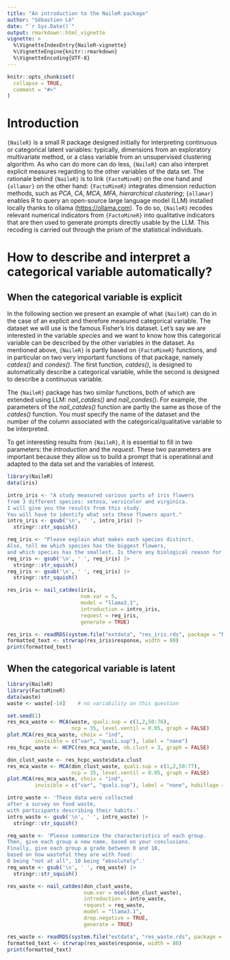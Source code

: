 ```yaml
---
title: "An introduction to the NaileR package"
author: "Sébastien Lê"
date: "`r Sys.Date()`"
output: rmarkdown::html_vignette
vignette: >
  %\VignetteIndexEntry{NaileR-vignette}
  %\VignetteEngine{knitr::rmarkdown}
  %\VignetteEncoding{UTF-8}
---
```


```r
knitr::opts_chunk$set(
  collapse = TRUE,
  comment = "#>"
)
```

# Introduction

`{NaileR}` is a small R package designed initially for interpreting continuous or categorical latent
variables: typically, dimensions from an exploratory multivariate method, or a class
variable from an unsupervised clustering algorithm. As who can do more can do less, `{NaileR}` can also
interpret explicit measures regarding to the other variables of the data set.
The rationale behind `{NaileR}` is to link `{FactoMineR}` on the one hand and `{ollamar}` on the
other hand: `{FactoMineR}` integrates dimension reduction methods, such as *PCA*, *CA*,
*MCA*, *MFA*, *hierarchical clustering*; `{ollamar}` enables R to query an open-source large
language model (LLM) installed locally thanks to ollama (<https://ollama.com>).
To do so, `{NaileR}` recodes relevant numerical indicators from `{FactoMineR}` into
qualitative indicators that are then used to generate prompts directly usable by the
LLM. This recoding is carried out through the prism of the statistical individuals.

# How to describe and interpret a categorical variable automatically?

## When the categorical variable is explicit

In the following section we present an example of what `{NaileR}` can do in the case of an explicit and therefore measured categorical variable. The dataset we will use is the famous Fisher's Iris dataset. Let's say we are interested in the variable *species* and we want to know how this categorical variable can be described by the other variables in the dataset. As mentioned above, `{NaileR}` is partly based on `{FactoMineR}` functions, and in particular on two very important functions of that package, namely *catdes()* and *condes()*. The first function, *catdes()*, is designed to automatically describe a categorical variable, while the second is designed to describe a continuous variable.

The `{NaileR}` package has two similar functions, both of which are extended using LLM: *nail_catdes()* and *nail_condes()*. For example, the parameters of the *nail_catdes()* function are partly the same as those of the *catdes()* function. You must specify the name of the dataset and the number of the column associated with the categorical/qualitative variable to be interpreted.

To get interesting results from `{NaileR}`, it is essential to fill in two parameters: the *introduction* and the *request*. These two parameters are important because they allow us to build a prompt that is operational and adapted to the data set and the variables of interest.

```r
library(NaileR)
data(iris)

intro_iris <- "A study measured various parts of iris flowers
from 3 different species: setosa, versicolor and virginica.
I will give you the results from this study.
You will have to identify what sets these flowers apart."
intro_iris <- gsub('\n', ' ', intro_iris) |>
  stringr::str_squish()

req_iris <- "Please explain what makes each species distinct.
Also, tell me which species has the biggest flowers,
and which species has the smallest. Is there any biological reason for this?"
req_iris <- gsub('\n', ' ', req_iris) |>
  stringr::str_squish()
req_iris <- gsub('\n', ' ', req_iris) |>
  stringr::str_squish()

res_iris <- nail_catdes(iris,
                        num.var = 5,
                        model = "llama3.1",
                        introduction = intro_iris,
                        request = req_iris,
                        generate = TRUE)
```


```r
res_iris <- readRDS(system.file("extdata", "res_iris.rds", package = "NaileR"))
formatted_text <- strwrap(res_iris$response, width = 80)
print(formatted_text)
```

## When the categorical variable is latent


```r
library(NaileR)
library(FactoMineR)
data(waste)
waste <- waste[-14]    # no variability on this question

set.seed(1)
res_mca_waste <- MCA(waste, quali.sup = c(1,2,50:76),
                     ncp = 35, level.ventil = 0.05, graph = FALSE)
plot.MCA(res_mca_waste, choix = "ind",
         invisible = c("var", "quali.sup"), label = "none")
res_hcpc_waste <- HCPC(res_mca_waste, nb.clust = 3, graph = FALSE)
```

```r
don_clust_waste <- res_hcpc_waste$data.clust
res_mca_waste <- MCA(don_clust_waste, quali.sup = c(1,2,50:77),
                     ncp = 35, level.ventil = 0.05, graph = FALSE)
plot.MCA(res_mca_waste, choix = "ind",
         invisible = c("var", "quali.sup"), label = "none", habillage = 77)
```

```r
intro_waste <- 'These data were collected
after a survey on food waste,
with participants describing their habits.'
intro_waste <- gsub('\n', ' ', intro_waste) |>
  stringr::str_squish()

req_waste <- 'Please summarize the characteristics of each group.
Then, give each group a new name, based on your conclusions.
Finally, give each group a grade between 0 and 10,
based on how wasteful they are with food:
0 being "not at all", 10 being "absolutely".'
req_waste <- gsub('\n', ' ', req_waste) |>
  stringr::str_squish()

res_waste <- nail_catdes(don_clust_waste,
                         num.var = ncol(don_clust_waste),
                         introduction = intro_waste,
                         request = req_waste,
                         model = "llama3.1",
                         drop.negative = TRUE,
                         generate = TRUE)
```

```r
res_waste <- readRDS(system.file("extdata", "res_waste.rds", package = "NaileR"))
formatted_text <- strwrap(res_waste$response, width = 80)
print(formatted_text)
```

